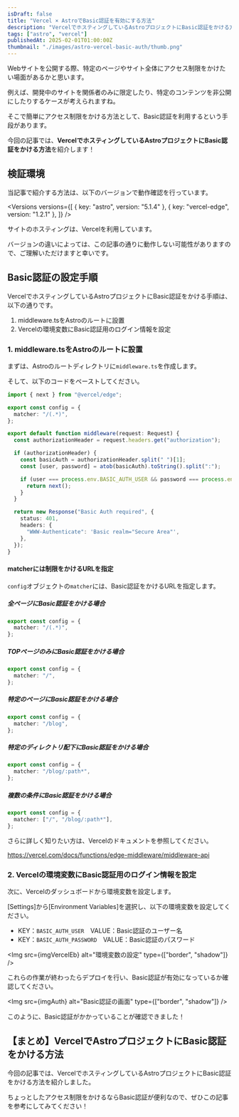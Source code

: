 ```yaml
---
isDraft: false
title: "Vercel × AstroでBasic認証を有効にする方法"
description: "VercelでホスティングしているAstroプロジェクトにBasic認証をかける方法を紹介します。"
tags: ["astro", "vercel"]
publishedAt: 2025-02-01T01:00:00Z
thumbnail: "./images/astro-vercel-basic-auth/thumb.png"
---
```



Webサイトを公開する際、特定のページやサイト全体にアクセス制限をかけたい場面があるかと思います。

例えば、開発中のサイトを関係者のみに限定したり、特定のコンテンツを非公開にしたりするケースが考えられますね。

そこで簡単にアクセス制限をかける方法として、Basic認証を利用するという手段があります。

<Spacer />

今回の記事では、**VercelでホスティングしているAstroプロジェクトにBasic認証をかける方法**を紹介します！

<ArticleToc />

<AdUnit />

## 検証環境

当記事で紹介する方法は、以下のバージョンで動作確認を行っています。

<Versions
  versions={[
    { key: "astro", version: "5.1.4" },
    { key: "vercel-edge", version: "1.2.1" },
  ]}
/>

サイトのホスティングは、Vercelを利用しています。

<InfoBox type="success">
  バージョンの違いによっては、この記事の通りに動作しない可能性がありますので、ご理解いただけますと幸いです。
</InfoBox>

## Basic認証の設定手順

VercelでホスティングしているAstroプロジェクトにBasic認証をかける手順は、以下の通りです。

1. middleware.tsをAstroのルートに設置
2. Vercelの環境変数にBasic認証用のログイン情報を設定

### 1. middleware.tsをAstroのルートに設置

まずは、Astroのルートディレクトリに`middleware.ts`を作成します。

そして、以下のコードをペーストしてください。

<CodeHead lang="typescript" name="middleware.ts" />

```typescript
import { next } from "@vercel/edge";

export const config = {
  matcher: "/(.*)",
};

export default function middleware(request: Request) {
  const authorizationHeader = request.headers.get("authorization");

  if (authorizationHeader) {
    const basicAuth = authorizationHeader.split(" ")[1];
    const [user, password] = atob(basicAuth).toString().split(":");

    if (user === process.env.BASIC_AUTH_USER && password === process.env.BASIC_AUTH_PASSWORD) {
      return next();
    }
  }

  return new Response("Basic Auth required", {
    status: 401,
    headers: {
      "WWW-Authenticate": 'Basic realm="Secure Area"',
    },
  });
}
```

#### matcherには制限をかけるURLを指定

`config`オブジェクトの`matcher`には、Basic認証をかけるURLを指定します。

##### 全ページにBasic認証をかける場合

<CodeHead lang="typescript" name="middleware.ts" />

```typescript
export const config = {
  matcher: "/(.*)",
};
```

##### TOPページのみにBasic認証をかける場合

<CodeHead lang="typescript" name="middleware.ts" />

```typescript
export const config = {
  matcher: "/",
};
```

##### 特定のページにBasic認証をかける場合

<CodeHead lang="typescript" name="middleware.ts" />

```typescript
export const config = {
  matcher: "/blog",
};
```

##### 特定のディレクトリ配下にBasic認証をかける場合

<CodeHead lang="typescript" name="middleware.ts" />

```typescript
export const config = {
  matcher: "/blog/:path*",
};
```

##### 複数の条件にBasic認証をかける場合

<CodeHead lang="typescript" name="middleware.ts" />

```typescript
export const config = {
  matcher: ["/", "/blog/:path*"],
};
```

さらに詳しく知りたい方は、Vercelのドキュメントを参照してください。

https://vercel.com/docs/functions/edge-middleware/middleware-api

<AdUnit />

### 2. Vercelの環境変数にBasic認証用のログイン情報を設定

次に、Vercelのダッシュボードから環境変数を設定します。

[Settings]から[Environment Variables]を選択し、以下の環境変数を設定してください。

- KEY：`BASIC_AUTH_USER`　VALUE：Basic認証のユーザー名
- KEY：`BASIC_AUTH_PASSWORD`　VALUE：Basic認証のパスワード

<Img src={imgVercelEb} alt="環境変数の設定" type={["border", "shadow"]} />

<Spacer />

これらの作業が終わったらデプロイを行い、Basic認証が有効になっているか確認してください。

<Img src={imgAuth} alt="Basic認証の画面" type={["border", "shadow"]} />

このように、Basic認証がかかっていることが確認できました！

<AdUnit />

## 【まとめ】VercelでAstroプロジェクトにBasic認証をかける方法

今回の記事では、VercelでホスティングしているAstroプロジェクトにBasic認証をかける方法を紹介しました。

ちょっとしたアクセス制限をかけるならBasic認証が便利なので、ぜひこの記事を参考にしてみてください！
